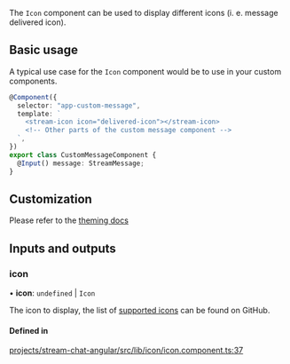 The `Icon` component can be used to display different icons (i. e. message delivered icon).

## Basic usage

A typical use case for the `Icon` component would be to use in your custom components.

```typescript
@Component({
  selector: "app-custom-message",
  template: `
    <stream-icon icon="delivered-icon"></stream-icon>
    <!-- Other parts of the custom message component -->
  `,
})
export class CustomMessageComponent {
  @Input() message: StreamMessage;
}
```

## Customization

Please refer to the [theming docs](../../theming/themingv2/#custom-icons)

[//]: # "Start of generated content"
## Inputs and outputs 


### icon

• **icon**: `undefined` \| `Icon`

The icon to display, the list of [supported icons](https://github.com/GetStream/stream-chat-angular/tree/master/projects/stream-chat-angular/src/lib/icon/icon.component.ts) can be found on GitHub.

#### Defined in

[projects/stream-chat-angular/src/lib/icon/icon.component.ts:37](https://github.com/GetStream/stream-chat-angular/blob/9ce321c4a1fe921c6fc61f3761378627ead7385e/projects/stream-chat-angular/src/lib/icon/icon.component.ts#L37)

[//]: # "End of generated content"
